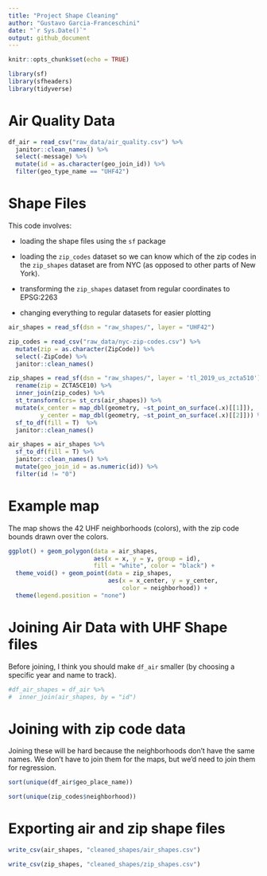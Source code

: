 ```yaml
---
title: "Project Shape Cleaning"
author: "Gustavo Garcia-Franceschini"
date: "`r Sys.Date()`"
output: github_document
---
```


```r
knitr::opts_chunk$set(echo = TRUE)
```

```r
library(sf)
library(sfheaders)
library(tidyverse)
```

# Air Quality Data

```r
df_air = read_csv("raw_data/air_quality.csv") %>%
  janitor::clean_names() %>%
  select(-message) %>%
  mutate(id = as.character(geo_join_id)) %>%
  filter(geo_type_name == "UHF42")
```

# Shape Files

This code involves: 

- loading the shape files using the `sf` package

- loading the `zip_codes` dataset so we can know which of the zip codes in the `zip_shapes` dataset are from NYC (as opposed to other parts of New York).

- transforming the `zip_shapes` dataset from regular coordinates to EPSG:2263

- changing everything to regular datasets for easier plotting

```r
air_shapes = read_sf(dsn = "raw_shapes/", layer = "UHF42")
```

```r
zip_codes = read_csv("raw_data/nyc-zip-codes.csv") %>%
  mutate(zip = as.character(ZipCode)) %>%
  select(-ZipCode) %>%
  janitor::clean_names()

zip_shapes = read_sf(dsn = "raw_shapes/", layer = 'tl_2019_us_zcta510') %>% 
  rename(zip = ZCTA5CE10) %>%
  inner_join(zip_codes) %>%
  st_transform(crs= st_crs(air_shapes)) %>%
  mutate(x_center = map_dbl(geometry, ~st_point_on_surface(.x)[[1]]),
         y_center = map_dbl(geometry, ~st_point_on_surface(.x)[[2]])) %>%
  sf_to_df(fill = T)  %>%
  janitor::clean_names()

air_shapes = air_shapes %>%
  sf_to_df(fill = T) %>%
  janitor::clean_names() %>%
  mutate(geo_join_id = as.numeric(id)) %>%
  filter(id != "0")
```

# Example map

The map shows the 42 UHF neighborhoods (colors), with the zip code bounds drawn over the colors.

```r
ggplot() + geom_polygon(data = air_shapes, 
                        aes(x = x, y = y, group = id), 
                        fill = "white", color = "black") + 
  theme_void() + geom_point(data = zip_shapes, 
                            aes(x = x_center, y = y_center, 
                                color = neighborhood)) + 
  theme(legend.position = "none")
```

# Joining Air Data with UHF Shape files 

Before joining, I think you should make `df_air` smaller (by choosing a specific year and name to track).

```r
#df_air_shapes = df_air %>%
#  inner_join(air_shapes, by = "id")
```

# Joining with zip code data

Joining these will be hard because the neighborhoods don't have the same names. We don't have to join them for the maps, but we'd need to join them for regression.

```r
sort(unique(df_air$geo_place_name))

sort(unique(zip_codes$neighborhood))
```

# Exporting air and zip shape files

```r
write_csv(air_shapes, "cleaned_shapes/air_shapes.csv")

write_csv(zip_shapes, "cleaned_shapes/zip_shapes.csv")
```

